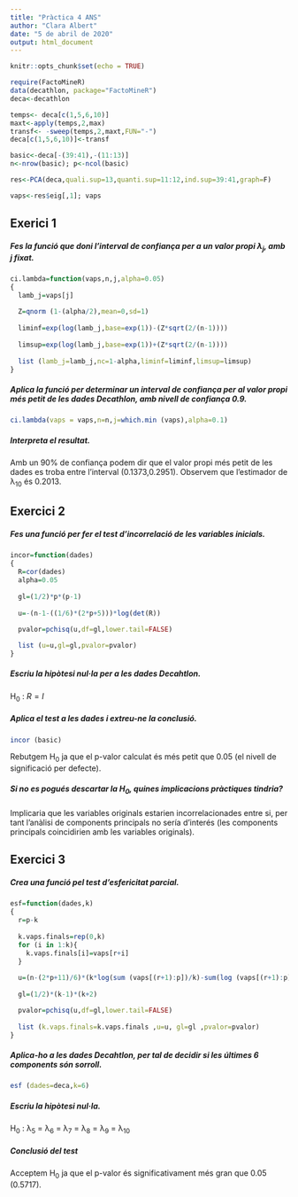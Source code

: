 ```yaml
---
title: "Pràctica 4 ANS"
author: "Clara Albert"
date: "5 de abril de 2020"
output: html_document
---
```


```r
knitr::opts_chunk$set(echo = TRUE)
```


```r
require(FactoMineR)
data(decathlon, package="FactoMineR")
deca<-decathlon

temps<- deca[c(1,5,6,10)]
maxt<-apply(temps,2,max)
transf<- -sweep(temps,2,maxt,FUN="-")
deca[c(1,5,6,10)]<-transf

basic<-deca[-(39:41),-(11:13)]
n<-nrow(basic); p<-ncol(basic)

res<-PCA(deca,quali.sup=13,quanti.sup=11:12,ind.sup=39:41,graph=F)

vaps<-res$eig[,1]; vaps
```

## Exerici 1

##### Fes la funció que doni l'interval de confiança per a un valor propi λ<sub>j</sub>, amb j fixat.
```r
ci.lambda=function(vaps,n,j,alpha=0.05)
{
  lamb_j=vaps[j]
  
  Z=qnorm (1-(alpha/2),mean=0,sd=1)
  
  liminf=exp(log(lamb_j,base=exp(1))-(Z*sqrt(2/(n-1))))
  
  limsup=exp(log(lamb_j,base=exp(1))+(Z*sqrt(2/(n-1))))
  
  list (lamb_j=lamb_j,nc=1-alpha,liminf=liminf,limsup=limsup)
}
```

##### Aplica la funció per determinar un interval de confiança per al valor propi més petit de les dades Decathlon, amb nivell de confiança 0.9.

```r
ci.lambda(vaps = vaps,n=n,j=which.min (vaps),alpha=0.1)
```

##### Interpreta el resultat.  

Amb un 90% de confiança podem dir que el valor propi més petit de les dades es troba entre l'interval (0.1373,0.2951). Observem que l'estimador de λ<sub>10</sub> és 0.2013.  



## Exercici 2

##### Fes una funció per fer el test d'incorrelació de les variables inicials.
```r
incor=function(dades)
{
  R=cor(dades)
  alpha=0.05
  
  gl=(1/2)*p*(p-1)
  
  u=-(n-1-((1/6)*(2*p+5)))*log(det(R))
  
  pvalor=pchisq(u,df=gl,lower.tail=FALSE)

  list (u=u,gl=gl,pvalor=pvalor)
}
```

##### Escriu la hipòtesi nul·la per a les dades Decahtlon.  

H<sub>0</sub> : $R=I$  


##### Aplica el test a les dades i extreu-ne la conclusió.  

```r
incor (basic)
```
Rebutgem H<sub>0</sub> ja que el p-valor calculat és més petit que 0.05 (el nivell de significació per defecte).  


##### Si no es pogués descartar la H<sub>0</sub>, quines implicacions pràctiques tindria?  

Implicaria que les variables originals estarien incorrelacionades entre si, per tant l'anàlisi de components principals no sería d'interés (les components principals coincidirien amb les variables originals). 


## Exercici 3

##### Crea una funció pel test d'esfericitat parcial.
```r
esf=function(dades,k)
{
  r=p-k
  
  k.vaps.finals=rep(0,k)
  for (i in 1:k){
    k.vaps.finals[i]=vaps[r+i]
  }
  
  u=(n-(2*p+11)/6)*(k*log(sum (vaps[(r+1):p])/k)-sum(log (vaps[(r+1):p])))
  
  gl=(1/2)*(k-1)*(k+2)

  pvalor=pchisq(u,df=gl,lower.tail=FALSE)
  
  list (k.vaps.finals=k.vaps.finals ,u=u, gl=gl ,pvalor=pvalor)
}
```


##### Aplica-ho a les dades Decahtlon, per tal de decidir si les últimes 6 components són sorroll.
```r
esf (dades=deca,k=6)
```


##### Escriu la hipòtesi nul·la.  
H<sub>0</sub> : λ<sub>5</sub> = λ<sub>6</sub> = λ<sub>7</sub> = λ<sub>8</sub> = λ<sub>9</sub> = λ<sub>10</sub>  


##### Conclusió del test  
Acceptem H<sub>0</sub> ja que el p-valor és significativament més gran que 0.05 (0.5717).


